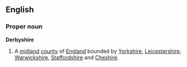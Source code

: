 ==English==
===Proper noun===
'''Derbyshire'''
{{wikipedia}}
#A [[midland]] [[county]] of [[England]] bounded by [[Yorkshire]], [[Leicestershire]], [[Warwickshire]], [[Staffordshire]] and [[Cheshire]].